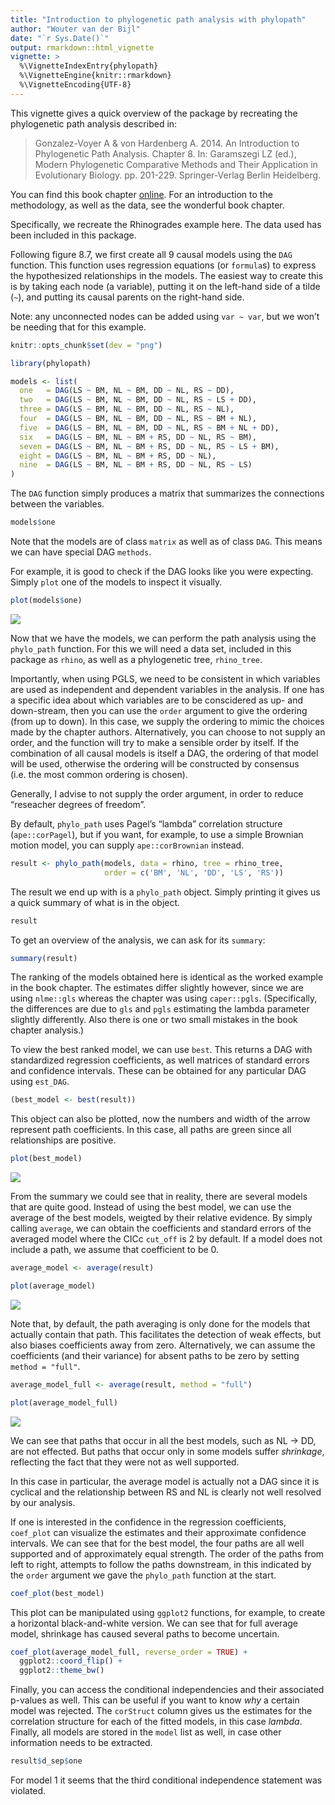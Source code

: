 ```yaml
---
title: "Introduction to phylogenetic path analysis with phylopath"
author: "Wouter van der Bijl"
date: "`r Sys.Date()`"
output: rmarkdown::html_vignette
vignette: >
  %\VignetteIndexEntry{phylopath}
  %\VignetteEngine{knitr::rmarkdown}
  %\VignetteEncoding{UTF-8}
---
```


This vignette gives a quick overview of the package by recreating the phylogenetic path analysis described in:

> Gonzalez-Voyer A & von Hardenberg A. 2014. An Introduction to Phylogenetic Path Analysis. Chapter 8. In: Garamszegi LZ (ed.), Modern Phylogenetic Comparative Methods and Their Application in Evolutionary Biology. pp. 201-229. Springer-Verlag Berlin Heidelberg.

You can find this book chapter [online](http://www.consevol.org/pdf/Books/Chapter%208%20Modern%20Phylogenetic%20Comparative%20Methods%20book.pdf). For an introduction to the methodology, as well as the data, see the wonderful book chapter.

Specifically, we recreate the Rhinogrades example here. The data used has been included in this package.

Following figure 8.7, we first create all 9 causal models using the `DAG` function. This function uses regression equations (or `formula`s) to express the hypothesized relationships in the models. The easiest way to create this is by taking each node (a variable), putting it on the left-hand side of a tilde (`~`), and putting its causal parents on the right-hand side.

Note: any unconnected nodes can be added using `var ~ var`, but we won't be needing that for this example.

```r
knitr::opts_chunk$set(dev = "png")
```


```r
library(phylopath)

models <- list(
  one   = DAG(LS ~ BM, NL ~ BM, DD ~ NL, RS ~ DD),
  two   = DAG(LS ~ BM, NL ~ BM, DD ~ NL, RS ~ LS + DD),
  three = DAG(LS ~ BM, NL ~ BM, DD ~ NL, RS ~ NL),
  four  = DAG(LS ~ BM, NL ~ BM, DD ~ NL, RS ~ BM + NL),
  five  = DAG(LS ~ BM, NL ~ BM, DD ~ NL, RS ~ BM + NL + DD),
  six   = DAG(LS ~ BM, NL ~ BM + RS, DD ~ NL, RS ~ BM),
  seven = DAG(LS ~ BM, NL ~ BM + RS, DD ~ NL, RS ~ LS + BM),
  eight = DAG(LS ~ BM, NL ~ BM + RS, DD ~ NL),
  nine  = DAG(LS ~ BM, NL ~ BM + RS, DD ~ NL, RS ~ LS)
)
```

The `DAG` function simply produces a matrix that summarizes the connections between the variables.

```r
models$one
```
Note that the models are of class `matrix` as well as of class `DAG`. This means we can have special DAG `methods`.

For example, it is good to check if the DAG looks like you were expecting. Simply `plot` one of the models to inspect it visually.

```r
plot(models$one)
```

![](Vignette_figures/fig1.png)

Now that we have the models, we can perform the path analysis using the `phylo_path` function. For this we will need a data set, included in this package as `rhino`, as well as a phylogenetic tree, `rhino_tree`.

Importantly, when using PGLS, we need to be consistent in which variables are used as independent and dependent variables in the analysis. If one has a specific idea about which variables are to be conscidered as up- and down-stream, then you can use the `order` argument to give the ordering (from up to down). In this case, we supply the ordering to mimic the choices made by the chapter authors. Alternatively, you can choose to not supply an order, and the function will try to make a sensible order by itself. If the combination of all causal models is itself a DAG, the ordering of that model will be used, otherwise the ordering will be constructed by consensus (i.e. the most common ordering is chosen).

Generally, I advise to not supply the order argument, in order to reduce "reseacher degrees of freedom".

By default, `phylo_path` uses Pagel's “lambda” correlation structure (`ape::corPagel`), but if you want, for example, to use a simple Brownian motion model, you can supply `ape::corBrownian` instead.

```r
result <- phylo_path(models, data = rhino, tree = rhino_tree, 
                     order = c('BM', 'NL', 'DD', 'LS', 'RS'))
```

The result we end up with is a `phylo_path` object. Simply printing it gives us a quick summary of what is in the object.

```r
result
```

To get an overview of the analysis, we can ask for its `summary`:

```r
summary(result)
```

The ranking of the models obtained here is identical as the worked example in the book chapter. The estimates differ slightly however, since we are using `nlme::gls` whereas the chapter was using `caper::pgls`. (Specifically, the differences are due to `gls` and `pgls` estimating the lambda parameter slightly differently. Also there is one or two small mistakes in the book chapter analysis.)

To view the best ranked model, we can use `best`. This returns a DAG with standardized regression coefficients, as well matrices of standard errors and confidence intervals. These can be obtained for any particular DAG using `est_DAG`.

```r
(best_model <- best(result))
```

This object can also be plotted, now the numbers and width of the arrow represent path coefficients. In this case, all paths are green since all relationships are positive.

```r
plot(best_model)
```
![](Vignette_figures/fig2.png)

From the summary we could see that in reality, there are several models that are quite good. Instead of using the best model, we can use the average of the best models, weigted by their relative evidence. By simply calling `average`, we can obtain the coefficients and standard errors of the averaged model where the CICc `cut_off` is 2 by default. If a model does not include a path, we assume that coefficient to be 0.

```r
average_model <- average(result)
```
```r
plot(average_model)
```
![](Vignette_figures/fig3.png)

Note that, by default, the path averaging is only done for the models that actually contain that path. This facilitates the detection of weak effects, but also biases coefficients away from zero. Alternatively, we can assume the coefficients (and their variance) for absent paths to be zero by setting `method = "full"`.

```r
average_model_full <- average(result, method = "full")
```
```r
plot(average_model_full)
```
![](Vignette_figures/fig4.png)

We can see that paths that occur in all the best models, such as NL -> DD, are not effected. But paths that occur only in some models suffer _shrinkage_, reflecting the fact that they were not as well supported.

In this case in particular, the average model is actually not a DAG since it is cyclical and the relationship between RS and NL is clearly not well resolved by our analysis.

If one is interested in the confidence in the regression coefficients, `coef_plot` can visualize the estimates and their approximate confidence intervals. We can see that for the best model, the four paths are all well supported and of approximately equal strength. The order of the paths from left to right, attempts to follow the paths downstream, in this indicated by the `order` argument we gave the `phylo_path` function at the start.

```r
coef_plot(best_model)
```

This plot can be manipulated using `ggplot2` functions, for example, to create a horizontal black-and-white version. We can see that for full average model, shrinkage has caused several paths to become uncertain.

```r
coef_plot(average_model_full, reverse_order = TRUE) + 
  ggplot2::coord_flip() + 
  ggplot2::theme_bw()
```

Finally, you can access the conditional independencies and their associated p-values as well. This can be useful if you want to know _why_ a certain model was rejected. The `corStruct` column gives us the estimates for the correlation structure for each of the fitted models, in this case _lambda_. Finally, all models are stored in the `model` list as well, in case other information needs to be extracted.

```r
result$d_sep$one
```

For model 1 it seems that the third conditional independence statement was violated.

